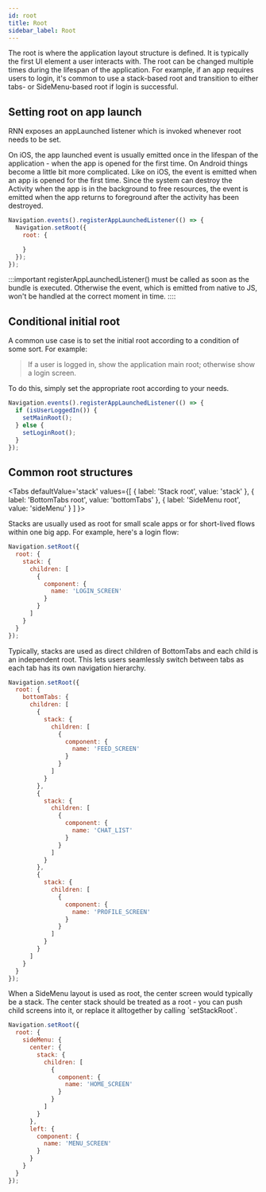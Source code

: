 ```yaml
---
id: root
title: Root
sidebar_label: Root
---
```



The root is where the application layout structure is defined. It is typically the first UI element a user interacts with. The root can be changed multiple times during the lifespan of the application. For example, if an app requires users to login, it's common to use a stack-based root and transition to either tabs- or SideMenu-based root if login is successful.

## Setting root on app launch
RNN exposes an appLaunched listener which is invoked whenever root needs to be set.

On iOS, the app launched event is usually emitted once in the lifespan of the application - when the app is opened for the first time. On Android things become a little bit more complicated. Like on iOS, the event is emitted when an app is opened for the first time. Since the system can destroy the Activity when the app is in the background to free resources, the event is emitted when the app returns to foreground after the activity has been destroyed.

```js
Navigation.events().registerAppLaunchedListener(() => {
  Navigation.setRoot({
    root: {

    }
  });
});
```

:::important
registerAppLaunchedListener() must be called as soon as the bundle is executed. Otherwise the event, which is emitted from native to JS, won't be handled at the correct moment in time.
::::

## Conditional initial root
A common use case is to set the initial root according to a condition of some sort. For example:

> If a user is logged in, show the application main root; otherwise show a login screen.

To do this, simply set the appropriate root according to your needs.
```js
Navigation.events().registerAppLaunchedListener(() => {
  if (isUserLoggedIn()) {
    setMainRoot();
  } else {
    setLoginRoot();
  }
});
```

## Common root structures

<Tabs
  defaultValue='stack'
  values={[
    { label: 'Stack root', value: 'stack' },
    { label: 'BottomTabs root', value: 'bottomTabs' },
    { label: 'SideMenu root', value: 'sideMenu' }
  ]
}>

<TabItem value='stack'>
Stacks are usually used as root for small scale apps or for short-lived flows within one big app. For example, here's a login flow:

```js
Navigation.setRoot({
  root: {
    stack: {
      children: [
        {
          component: {
            name: 'LOGIN_SCREEN'
          }
        }
      ]
    }
  }
});
```

</TabItem>

<TabItem value='bottomTabs'>
Typically, stacks are used as direct children of BottomTabs and each child is an independent root. This lets users seamlessly switch between tabs as each tab has its own navigation hierarchy.

```js
Navigation.setRoot({
  root: {
    bottomTabs: {
      children: [
        {
          stack: {
            children: [
              {
                component: {
                  name: 'FEED_SCREEN'
                }
              }
            ]
          }
        },
        {
          stack: {
            children: [
              {
                component: {
                  name: 'CHAT_LIST'
                }
              }
            ]
          }
        },
        {
          stack: {
            children: [
              {
                component: {
                  name: 'PROFILE_SCREEN'
                }
              }
            ]
          }
        }
      ]
    }
  }
});
```

</TabItem>

<TabItem value='sideMenu'>
When a SideMenu layout is used as root, the center screen would typically be a stack. The center stack should be treated as a root - you can push child screens into it, or replace it alltogether by calling `setStackRoot`.

```js
Navigation.setRoot({
  root: {
    sideMenu: {
      center: {
        stack: {
          children: [
            {
              component: {
                name: 'HOME_SCREEN'
              }
            }
          ]
        }
      },
      left: {
        component: {
          name: 'MENU_SCREEN'
        }
      }
    }
  }
});
```

</TabItem>
</Tabs>
